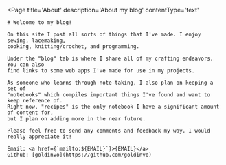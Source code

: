 
<Page
    title='About'
    description='About my blog'
    contentType='text'
>
    # Welcome to my blog!

    On this site I post all sorts of things that I've made. I enjoy sewing, lacemaking, 
    cooking, knitting/crochet, and programming. 

    Under the "blog" tab is where I share all of my crafting endeavors. You can also 
    find links to some web apps I've made for use in my projects.

    As someone who learns through note-taking, I also plan on keeping a set of 
    "notebooks" which compiles important things I've found and want to keep reference of.
    Right now, "recipes" is the only notebook I have a significant amount of content for,
    but I plan on adding more in the near future.

    Please feel free to send any comments and feedback my way. I would really appreciate it!    

    Email: <a href={`mailto:${EMAIL}`}>{EMAIL}</a>  
    Github: [goldinvo](https://github.com/goldinvo)
</Page>
